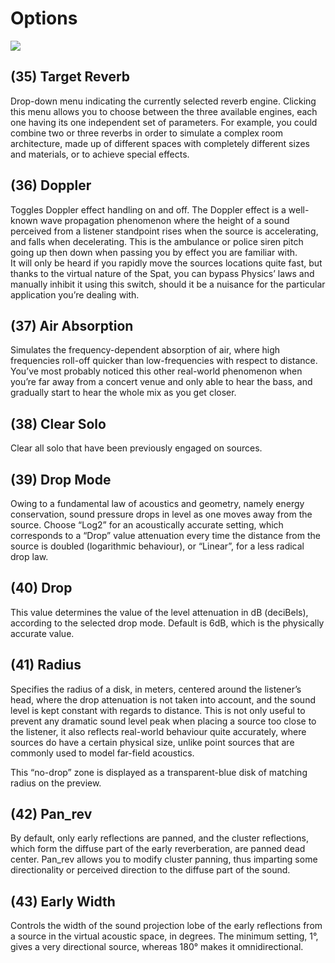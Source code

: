 # Options

![](https://flux-shared.s3.amazonaws.com/doc_images/Plugins/ircam-spat/spat_08.jpg)

## (35) Target Reverb
Drop-down menu indicating the currently selected reverb engine. Clicking this menu allows you to
choose between the three available engines, each one having its one independent set of parameters. 
For example, you could combine two or three reverbs in order to simulate a complex room architecture, 
made up of different spaces with completely different sizes and materials, or to achieve
special effects.


## (36) Doppler
Toggles Doppler effect handling on and off. The Doppler effect is a well-known wave propagation
phenomenon where the height of a sound perceived from a listener standpoint rises when the
source is accelerating, and falls when decelerating. This is the ambulance or police siren pitch going
up then down when passing you by effect you are familiar with.  
It will only be heard if you rapidly move the sources locations quite fast, but thanks to the virtual
nature of the Spat, you can bypass Physics' laws and manually inhibit it using this switch, should it
be a nuisance for the particular application you're dealing with.


## (37) Air Absorption
Simulates the frequency-dependent absorption of air, where high frequencies roll-off quicker than
low-frequencies with respect to distance. You've most probably noticed this other real-world 
phenomenon when you're far away from a concert venue and only able to hear the bass, and gradually
start to hear the whole mix as you get closer.


## (38) Clear Solo
Clear all solo that have been previously engaged on sources.


## (39) Drop Mode
Owing to a fundamental law of acoustics and geometry, namely energy conservation, sound pressure 
drops in level as one moves away from the source. Choose "Log2" for an acoustically accurate
setting, which corresponds to a "Drop" value attenuation every time the distance from the source is
doubled (logarithmic behaviour), or "Linear", for a less radical drop law.


## (40) Drop
This value determines the value of the level attenuation in dB (deciBels), according to the selected
drop mode. Default is 6dB, which is the physically accurate value.


## (41) Radius
Specifies the radius of a disk, in meters, centered around the listener's head, where the drop attenuation is not taken 
into account, and the sound level is kept constant with regards to distance. This is not only useful to
prevent any dramatic sound level peak when placing a source too close to the listener, it also reflects real-world behaviour
quite accurately, where sources do have a certain physical size, unlike point sources that are commonly used to model
far-field acoustics.

This "no-drop" zone is displayed as a transparent-blue disk of matching radius on the preview.


## (42) Pan_rev
By default, only early reflections are panned, and the cluster reflections, which form the diffuse part of the early 
reverberation, are panned dead center. Pan_rev allows you to modify cluster panning, thus imparting some directionality or
perceived direction to the diffuse part of the sound.

## (43) Early Width
Controls the width of the sound projection lobe of the early reflections from a source in the virtual acoustic space, in
degrees. The minimum setting, 1°, gives a very directional source, whereas 180° makes it omnidirectional.
